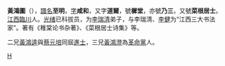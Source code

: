 '''黃鴻圖'''（{{bd|1880年||1940年|catIdx=H黄}}），[[譜名|譜名]]'''至明'''，[[表字|字]]'''咸和'''，又字'''道爾'''，號'''樨堂'''，亦號'''乃三'''，又號'''菜根居士'''。[[江西|江西]][[臨川|臨川]]人。[[光绪|光绪]]已科拔员，为[[李瑞清|李瑞清]]弟子，与李瑞清、[[李健|李健]]为“江西三大书法家”。著有《稚棠论书杂著》、《菜根居士诗集》等。

二兄[[黃鴻逵|黃鴻逵]]與[[蔡元培|蔡元培]]同屆[[進士|進士]]，三兄[[黃鴻澄|黃鴻澄]]為[[中華革命黨|革命黨]]人。

{{China-writer-stub}}
{{清朝人物小作品}}
[[Category:中國書法家|H]]
